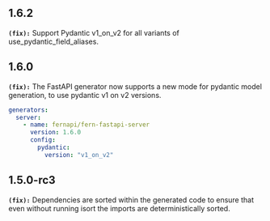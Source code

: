## 1.6.2
**`(fix):`** Support Pydantic v1_on_v2 for all variants of use_pydantic_field_aliases.


## 1.6.0
**`(fix):`** The FastAPI generator now supports a new mode for pydantic model generation,
to use pydantic v1 on v2 versions. 

```yml generators.yml
generators: 
  server: 
    - name: fernapi/fern-fastapi-server
      version: 1.6.0
      config: 
        pydantic: 
          version: "v1_on_v2"
````


## 1.5.0-rc3
**`(fix):`** Dependencies are sorted within the generated code to ensure that even without running isort the imports are deterministically sorted.

